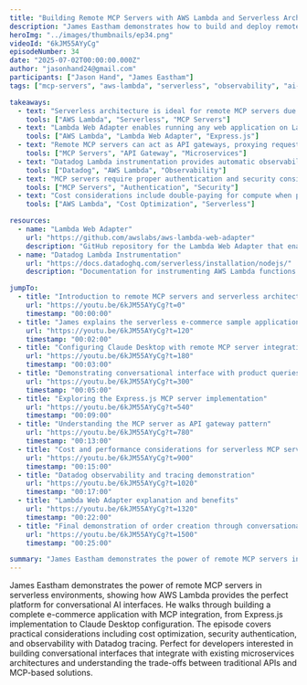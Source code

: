 ```yaml
---
title: "Building Remote MCP Servers with AWS Lambda and Serverless Architecture"
description: "James Eastham demonstrates how to build and deploy remote MCP servers using AWS Lambda, showing how serverless architecture provides the perfect environment for conversational AI interfaces with proper observability and security."
heroImg: "../images/thumbnails/ep34.png"
videoId: "6kJM55AYyCg"
episodeNumber: 34
date: "2025-07-02T00:00:00.000Z"
author: "jasonhand24@gmail.com"
participants: ["Jason Hand", "James Eastham"]
tags: ["mcp-servers", "aws-lambda", "serverless", "observability", "ai-integration"]

takeaways:
  - text: "Serverless architecture is ideal for remote MCP servers due to unpredictable workloads and infinite scalability"
    tools: ["AWS Lambda", "Serverless", "MCP Servers"]
  - text: "Lambda Web Adapter enables running any web application on Lambda without traditional Lambda handlers"
    tools: ["AWS Lambda", "Lambda Web Adapter", "Express.js"]
  - text: "Remote MCP servers can act as API gateways, proxying requests to downstream microservices"
    tools: ["MCP Servers", "API Gateway", "Microservices"]
  - text: "Datadog Lambda instrumentation provides automatic observability without code changes"
    tools: ["Datadog", "AWS Lambda", "Observability"]
  - text: "MCP servers require proper authentication and security considerations despite conversational interfaces"
    tools: ["MCP Servers", "Authentication", "Security"]
  - text: "Cost considerations include double-paying for compute when proxying between serverless functions"
    tools: ["AWS Lambda", "Cost Optimization", "Serverless"]

resources:
  - name: "Lambda Web Adapter"
    url: "https://github.com/awslabs/aws-lambda-web-adapter"
    description: "GitHub repository for the Lambda Web Adapter that enables running web apps on Lambda"
  - name: "Datadog Lambda Instrumentation"
    url: "https://docs.datadoghq.com/serverless/installation/nodejs/"
    description: "Documentation for instrumenting AWS Lambda functions with Datadog"

jumpTo:
  - title: "Introduction to remote MCP servers and serverless architecture"
    url: "https://youtu.be/6kJM55AYyCg?t=0"
    timestamp: "00:00:00"
  - title: "James explains the serverless e-commerce sample application"
    url: "https://youtu.be/6kJM55AYyCg?t=120"
    timestamp: "00:02:00"
  - title: "Configuring Claude Desktop with remote MCP server integration"
    url: "https://youtu.be/6kJM55AYyCg?t=180"
    timestamp: "00:03:00"
  - title: "Demonstrating conversational interface with product queries"
    url: "https://youtu.be/6kJM55AYyCg?t=300"
    timestamp: "00:05:00"
  - title: "Exploring the Express.js MCP server implementation"
    url: "https://youtu.be/6kJM55AYyCg?t=540"
    timestamp: "00:09:00"
  - title: "Understanding the MCP server as API gateway pattern"
    url: "https://youtu.be/6kJM55AYyCg?t=780"
    timestamp: "00:13:00"
  - title: "Cost and performance considerations for serverless MCP servers"
    url: "https://youtu.be/6kJM55AYyCg?t=900"
    timestamp: "00:15:00"
  - title: "Datadog observability and tracing demonstration"
    url: "https://youtu.be/6kJM55AYyCg?t=1020"
    timestamp: "00:17:00"
  - title: "Lambda Web Adapter explanation and benefits"
    url: "https://youtu.be/6kJM55AYyCg?t=1320"
    timestamp: "00:22:00"
  - title: "Final demonstration of order creation through conversational interface"
    url: "https://youtu.be/6kJM55AYyCg?t=1500"
    timestamp: "00:25:00"

summary: "James Eastham demonstrates the power of remote MCP servers in serverless environments, showing how AWS Lambda provides the perfect platform for conversational AI interfaces. He walks through building a complete e-commerce application with MCP integration, from Express.js implementation to Claude Desktop configuration. The episode covers practical considerations including cost optimization, security authentication, and observability with Datadog tracing. Perfect for developers interested in building conversational interfaces that integrate with existing microservices architectures and understanding the trade-offs between traditional APIs and MCP-based solutions."
---
```


James Eastham demonstrates the power of remote MCP servers in serverless environments, showing how AWS Lambda provides the perfect platform for conversational AI interfaces. He walks through building a complete e-commerce application with MCP integration, from Express.js implementation to Claude Desktop configuration. The episode covers practical considerations including cost optimization, security authentication, and observability with Datadog tracing. Perfect for developers interested in building conversational interfaces that integrate with existing microservices architectures and understanding the trade-offs between traditional APIs and MCP-based solutions. 
